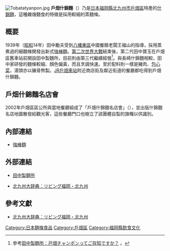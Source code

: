 [[File:Tobatatyanpon.jpg|thumb]]
'''戶畑什錦麵'''（{{lang-ja|戸畑ちゃんぽん/とばたちゃんぽん}}）乃是[[日本|日本]][[福岡縣|福岡縣]][[北九州市|北九州市]][[戶畑區|戶畑區]]特產的[[什錦麵|什錦麵]]，這種雜燴麵食的特徵是採用較細的蒸麵條。

== 概要 ==
1939年（[[昭和|昭和]]14年）田中勵夫受到[[八幡東區|八幡東區]]中國餐館老闆王福山的指導，採用蒸煮過的細麵條開發出新式[[強棒麵|強棒麵]]。[[第二次世界大戰|第二次世界大戰]]結束後，第二代田中寶玉在戶畑區舊車站前開設田中製麵所，目前則由第三代繼續經營<ref>參考{{ja}}[http://members2.jcom.home.ne.jp/t_men/tobatatyanpon.html 田中製麵所：戸畑チャンポンってご存知ですか？] {{webarchive|url=https://web.archive.org/web/20110703075250/http://members2.jcom.home.ne.jp/t_men/tobatatyanpon.html |date=2011-07-03 }}。</ref>。與長崎什錦麵相較，田中家研發的麵條較細、顏色偏黃，而且烹調快速。至於配料則一樣是豬肉、[[捲心菜|包心菜]]，湯頭亦以豬骨熬製。[[九州旅客鐵道九州北部地區本社|JR]][[戶畑車站|戶畑車站]]附近商店街及鄰近街道的餐廳都吃得到戶畑什錦麵。

== 戶畑什錦麵名店會 ==
2002年戶畑區區公所與當地餐廳組成了「戶畑什錦麵名店會」（{{lang-ja|戸畑チャンポン名店会/とばたチャンポンめいてんかい}}），並出版什錦麵名店地圖散發給觀光客，這些餐廳門口也樹立了該團體自製的旗幟以供識別。

== 內部連結 ==
* [[強棒麵|強棒麵]]

== 外部連結 ==
* {{ja}}[https://web.archive.org/web/20110421053335/http://members2.jcom.home.ne.jp/t_men/index.html 田中製麵所]
* {{ja}}[https://web.archive.org/web/20130612023005/http://www.livingfk.com/town/daijiten/07.html 北九州大辞典：リビング福岡・北九州]

== 參考文獻 ==
* {{ja}}[https://web.archive.org/web/20130612023005/http://www.livingfk.com/town/daijiten/07.html 北九州大辞典：リビング福岡・北九州]
<div class="references-small">
<references />
</div>

[[Category:日本麵條食品|Category:日本麵條食品]]
[[Category:戶畑區|Category:戶畑區]]
[[Category:福岡縣飲食文化|Category:福岡縣飲食文化]]